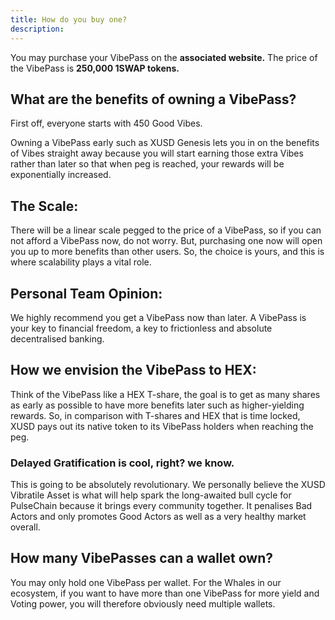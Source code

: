 ```yaml
---
title: How do you buy one?
description: 
---
```


You may purchase your VibePass on the **associated website.**
The price of the VibePass is **250,000 1SWAP tokens.**

## **What are the benefits of owning a VibePass?**

First off, everyone starts with 450 Good Vibes.

Owning a VibePass early such as XUSD Genesis lets you in on the benefits of Vibes straight away because you will start earning those extra Vibes rather than later so that when peg is reached, your rewards will be exponentially increased.

## **The Scale:** 

There will be a linear scale pegged to the price of a VibePass, so if you can not afford a VibePass now, do not worry. But, purchasing one now will open you up to more benefits than other users.
So, the choice is yours, and this is where scalability plays a vital role.

## **Personal Team Opinion:**

We highly recommend you get a VibePass now than later. A VibePass is your key to financial freedom, a key to frictionless and absolute decentralised banking.

## **How we envision the VibePass to HEX:** 

Think of the VibePass like a HEX T-share, the goal is to get as many shares as early as possible to have more benefits later such as higher-yielding rewards.
So, in comparison with T-shares and HEX that is time locked, XUSD pays out its native token to its VibePass holders when reaching the peg.

### Delayed Gratification is cool, right? we know.

This is going to be absolutely revolutionary. We personally believe the XUSD Vibratile Asset is what will help spark the long-awaited bull cycle for PulseChain because it brings every community together. 
It penalises Bad Actors and only promotes Good Actors as well as a very healthy market overall.

## **How many VibePasses can a wallet own?**

You may only hold one VibePass per wallet. For the Whales in our ecosystem, if you want to have more than one VibePass for more yield and Voting power, you will therefore obviously need multiple wallets.